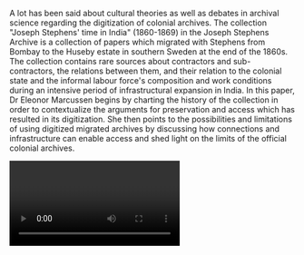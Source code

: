 A lot has been said about cultural theories as well as debates in archival science regarding the digitization of colonial archives.  The collection "Joseph Stephens' time in India" (1860-1869) in the Joseph Stephens Archive is a collection of papers which migrated with Stephens from Bombay to the Huseby estate in southern Sweden at the end of the 1860s. The collection contains rare sources about contractors and sub-contractors, the relations between them, and their relation to the colonial state and the informal labour force's composition and work conditions during an intensive period of infrastructural expansion in India. In this paper, Dr Eleonor Marcussen begins by charting the history of the collection in order to contextualize the arguments for preservation and access which has resulted in its digitization. She then points to the possibilities and limitations of using digitized migrated archives by discussing how connections and infrastructure can enable access and shed light on the limits of the official colonial archives.

<Video provider="youtube" id="vQgyi087jeQ" />

<Speakers>
  <Speaker speaker="marcussen-eleonor" />
</Speakers>
